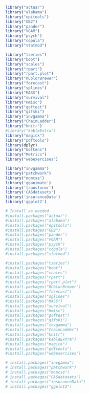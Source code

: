 
```r
library("actuar")
library("alabama")
library("epitools")
library("GB2")
library("pander")
library("VGAM")
library("psych")
library("copula")
library("statmod")

library("tseries")
library("boot")
library("scales")
library("rpart")
library("rpart.plot")
library("RColorBrewer")
library("forecast")
library("splines")
library("MASS")
library("survival")
library("Hmisc")
library("goftest")
library("gifski")
library("invgamma")
library("ChainLadder")
library("knitr")
#library("kableExtra")
library("magick")
library("pdftools")
library(dplyr)
library("GofCens")
library("Metrics")
library("webexercises")

library("invgamma")
library("patchwork")
library("mcmcse")
library('gganimate')
library('transformr')
library('CASdatasets')
library('insuranceData')
library('ggplot2')

# Install as needed
#install.packages("actuar")
#install.packages("alabama")
#install.packages("epitools")
#install.packages("GB2")
#install.packages("pander")
#install.packages("VGAM")
#install.packages("psych")
#install.packages("copula")
#install.packages("statmod")

#install.packages("tseries")
#install.packages("boot")
#install.packages("scales")
#install.packages("rpart")
#install.packages("rpart.plot")
#install.packages("RColorBrewer")
#install.packages("forecast")
#install.packages("splines")
#install.packages("MASS")
#install.packages("survival")
#install.packages("Hmisc")
#install.packages("goftest")
#install.packages("gifski")
#install.packages("invgamma")
#install.packages("ChainLadder")
#install.packages("knitr")
#install.packages("kableExtra")
#install.packages("magick")
#install.packages("pdftools")
#install.packages("webexercises")

# install.packages("invgamma")
# install.packages("patchwork")
# install.packages("mcmcse")
# install.packages("CASdatasets")
# install.packages("insuranceData")
# install.packages("ggplot2")


```

